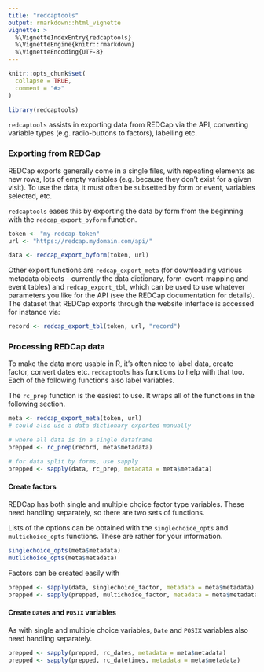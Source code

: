 ```yaml
---
title: "redcaptools"
output: rmarkdown::html_vignette
vignette: >
  %\VignetteIndexEntry{redcaptools}
  %\VignetteEngine{knitr::rmarkdown}
  %\VignetteEncoding{UTF-8}
---
```


```r
knitr::opts_chunk$set(
  collapse = TRUE,
  comment = "#>"
)
```

```r
library(redcaptools)
```

`redcaptools` assists in exporting data from REDCap via the API, converting variable types (e.g. radio-buttons to factors), labelling etc. 

### Exporting from REDCap

REDCap exports generally come in a single files, with repeating elements as new rows, lots of empty variables (e.g. because they don't exist for a given visit). To use the data, it must often be subsetted by form or event, variables selected, etc. 

`redcaptools` eases this by exporting the data by form from the beginning with the `redcap_export_byform` function. 

```r
token <- "my-redcap-token"
url <- "https://redcap.mydomain.com/api/"

data <- redcap_export_byform(token, url)
```

Other export functions are `redcap_export_meta` (for downloading various metadata objects - currently the data dictionary, form-event-mapping and event tables) and `redcap_export_tbl`, which can be used to use whatever parameters you like for the API (see the REDCap documentation for details). The dataset that REDCap exports through the website interface is accessed for instance via:

```r
record <- redcap_export_tbl(token, url, "record")
```


### Processing REDCap data

To make the data more usable in R, it's often nice to label data, create factor, convert dates etc. `redcaptools` has functions to help with that too. Each of the following functions also label variables.

The `rc_prep` function is the easiest to use. It wraps all of the functions in the following section.

```r
meta <- redcap_export_meta(token, url)
# could also use a data dictionary exported manually

# where all data is in a single dataframe
prepped <- rc_prep(record, meta$metadata)

# for data split by forms, use sapply
prepped <- sapply(data, rc_prep, metadata = meta$metadata)
```


#### Create factors

REDCap has both single and multiple choice factor type variables. These need handling separately, so there are two sets of functions.

Lists of the options can be obtained with the `singlechoice_opts` and `multichoice_opts` functions. These are rather for your information.

```r
singlechoice_opts(meta$metadata)
mutlichoice_opts(meta$metadata)
```

Factors can be created easily with 

```r
prepped <- sapply(data, singlechoice_factor, metadata = meta$metadata)
prepped <- sapply(prepped, multichoice_factor, metadata = meta$metadata)
```


#### Create `Date`s and `POSIX` variables

As with single and multiple choice variables, `Date` and `POSIX` variables also need handling separately.

```r
prepped <- sapply(prepped, rc_dates, metadata = meta$metadata)
prepped <- sapply(prepped, rc_datetimes, metadata = meta$metadata)
```


